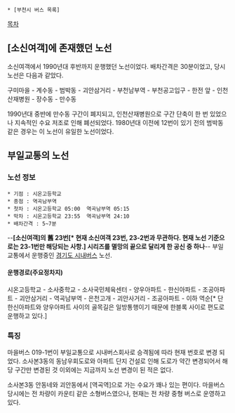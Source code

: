  * [부천시 버스 목록]

[[목차]]
== [소신여객]에 존재했던 노선 ==
소신여객에서 1990년대 후반까지 운행했던 노선이었다. 배차간격은 30분이었고, 당시 노선은 다음과 같았다.

구미마을 - 계수동 - 범박동 - 괴안삼거리 - 부천남부역 - 부천공고입구 - 한전 앞 - 인천산재병원 - 장수동 - 만수동

1990년대 중반에 만수동 구간이 폐지되고, 인천산재병원으로 구간 단축이 한 번 있었으나 지속적인 수요 저조로 인해 폐선되었다. 1980년대 이전에 12번이 있기 전의 범박동 같은 경우는 이 노선이 유일한 노선이었다. 

== 부일교통의 노선 ==
=== 노선 정보 ===
 * 기점 : 시온고등학교
 * 종점 : 역곡남부역
 * 첫차 : 시온고등학교 05:00  역곡남부역 05:15
 * 막차 : 시온고등학교 23:55  역곡남부역 24:10
 * 배차간격 : 5~7분

--'''[소신여객]의 舊 23번[* 현재 소신여객 23번, 23-2번과 무관하다. 현재 노선 기준으로는 23-1번만 해당되는 사항.] 시리즈를 멸망의 끝으로 달리게 한 공신 중 하나'''--
부일교통에서 운행중인 [[경기도 시내버스]] 노선.

==== 운행경로(주요정차지) ====
시온고등학교 - 소사중학교 - 소사국민체육센터 - 양우아파트 - 한신아파트 - 조공아파트 - 괴안삼거리 - 역곡남부역 - 은천고개 - 괴안사거리 - 조공아파트 - 이하 역순[* 단 한신아파트와 양우아파트 사이의 골목길은 일방통행이기 때문에 한블록 사이로 편도로 운행하고 있다.]

=== 특징 ===
마을버스 019-1번이 부일교통으로 시내버스회사로 승격됨에 따라 현재 번호로 변경 되었다. 소사본3동의 동남우회도로와 아파트 단지 건설로 인해 도로가 약간 변경되어서 해당 구간만 변경된 것 이외에는 지금까지 노선 변경이 된 적은 없다.

소사본3동 안동네와 괴안동에서 [역곡역]으로 가는 수요가 꽤나 있는 편이다. 마을버스 당시에는 전 차량이 카운티 같은 소형버스였으나, 현재는 전 차량 중형 버스로 운영하고 있다.

